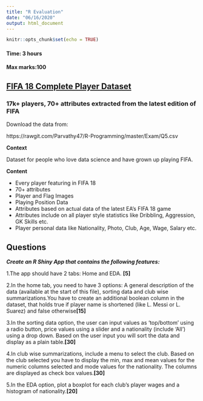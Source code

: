```yaml
---
title: "R Evaluation"
date: "06/16/2020"
output: html_document
---
```


```r
knitr::opts_chunk$set(echo = TRUE)
```

#### Time: 3 hours
#### Max marks:100

## [FIFA 18 Complete Player Dataset](https://www.kaggle.com/thec03u5/fifa-18-demo-player-dataset?select=PlayerPersonalData.csv)
### 17k+ players, 70+ attributes extracted from the latest edition of FIFA

Download the data from:

https://rawgit.com/Parvathy47/R-Programming/master/Exam/Q5.csv

**Context**

Dataset for people who love data science and have grown up playing FIFA.


**Content**

* Every player featuring in FIFA 18
* 70+ attributes
* Player and Flag Images
* Playing Position Data
* Attributes based on actual data of the latest EA's FIFA 18 game
* Attributes include on all player style statistics like Dribbling, Aggression, GK Skills etc.
* Player personal data like Nationality, Photo, Club, Age, Wage, Salary etc.

## Questions
***Create an R Shiny App that contains the following features:***

1.The app should have 2 tabs: Home and EDA. **[5]**

2.In the home tab, you need to have 3 options: A general description of the data (available at the start of this file), sorting data and  club wise summarizations.You have to create an additional boolean column in the dataset, that holds true if player name is shortened (like L. Messi or L. Suarez) and false otherwise**[15]**

3.In the sorting data option, the user can input values as 'top/bottom' using a radio button, price values using a slider and a nationality (include 'All') using a drop down. Based on the user input you will sort the data and display as a plain table.**[30]**

4.In club wise summarizations, include a menu to select the club. Based on the club selected you have to display the min, max and mean values for the numeric columns selected and mode values for the nationality. The columns are displayed as check box values.**[30]**

5.In the EDA option, plot a boxplot for each club's player wages and a histogram of nationality.**[20]**
